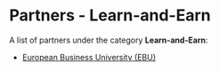 # Partners - Learn-and-Earn  

A list of partners under the category **Learn-and-Earn**:  

- [European Business University (EBU)](/company/partners/learn-and-earn/ebu)  
